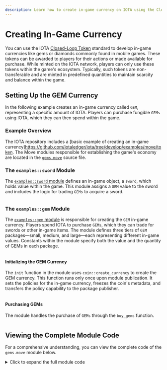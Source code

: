 ```yaml
---
description: Learn how to create in-game currency on IOTA using the Closed-Loop Token standard.
---
```


# Creating In-Game Currency

You can use the IOTA [Closed-Loop Token](../../standards/closed-loop-token.mdx) standard
to develop in-game currencies like gems or diamonds commonly found in mobile games.
These tokens can be awarded to players for their actions or made available for purchase.
While minted on the IOTA network, players can only use these tokens within the game's ecosystem.
Typically, such tokens are non-transferable and are minted in predefined quantities to maintain scarcity and balance within the game.

## Setting Up the GEM Currency

In the following example creates an in-game currency called `GEM`, representing a specific amount of IOTA.
Players can purchase fungible `GEMs` using IOTA, which they can then spend within the game.

### Example Overview

The IOTA repository includes a [basic example of creating an in-game currency]https://github.com/iotaledger/iota/tree/develop/examples/move/token.
The Move modules responsible for establishing the game's economy are located in the [`gems.move`](https://github.com/iotaledger/iota/blob/develop/examples/move/token/sources/gems.move) source file.

### The `examples::sword` Module

The [`examples::sword` module](https://github.com/iotaledger/iota/blob/develop/examples/move/token/sources/gems.move#L8) defines an in-game object, a `sword`,
which holds value within the game.
This module assigns a `GEM` value to the sword and includes the logic for trading `GEMs` to acquire a sword.

```move file=<rootDir>/examples/move/token/sources/gems.move#L8-L32
```

### The `examples::gem` Module

The [`examples::gem` module](https://github.com/iotaledger/iota/blob/develop/examples/move/token/sources/gems.move#L36) is responsible
for creating the `GEM` in-game currency.
Players spend IOTA to purchase `GEMs`, which they can trade for swords or other in-game items.
The module defines three tiers of `GEM` packages—small, medium, and large—each representing different in-game values.
Constants within the module specify both the value and the quantity of GEMs in each package.

```move file=<rootDir>/examples/move/token/sources/gems.move#L73-L69
```

#### Initializing the GEM Currency

The `init` function in the module uses `coin::create_currency` to create the GEM currency. This function runs only once upon module publication. It sets the policies for the in-game currency, freezes the coin's metadata, and transfers the policy capability to the package publisher.

```move file=<rootDir>/examples/move/token/sources/gems.move#L76-L100
```

#### Purchasing GEMs

The module handles the purchase of `GEMs` through the `buy_gems` function.

```move file=<rootDir>/examples/move/token/sources/gems.move#L104-L125
```

## Viewing the Complete Module Code

For a comprehensive understanding, you can view the complete code of the `gems.move` module below.

<details>
<summary>Click to expand the full module code</summary>

```move file=<rootDir>/examples/move/token/sources/gems.move
```

</details>

<Quiz questions={questions} />
